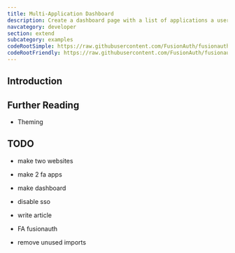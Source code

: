 ```yaml
---
title: Multi-Application Dashboard
description: Create a dashboard page with a list of applications a user can log in to
navcategory: developer
section: extend
subcategory: examples
codeRootSimple: https://raw.githubusercontent.com/FusionAuth/fusionauth-example-device-limit-simple/main
codeRootFriendly: https://raw.githubusercontent.com/FusionAuth/fusionauth-example-device-limit-friendly/main
---
```



## Introduction




## Further Reading

- Theming

## TODO

- make two websites
- make 2 fa apps
- make dashboard
- disable sso
- write article

- FA fusionauth
- remove unused imports
